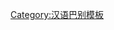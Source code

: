 {{User language-N|zh-wutai|这个用户的'''[[:Category:Zh-wutai 母語使用者|母语]]'''是'''[[:Category:Zh-wutai 使用者|五台片]]'''。|五台片|14|9}}<noinclude>[[Category:汉语巴别模板]]</noinclude>